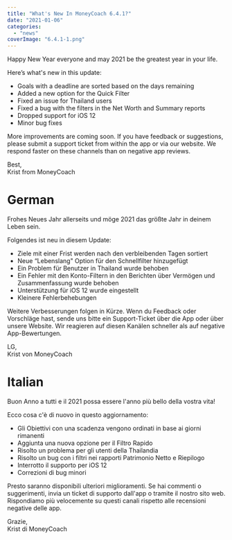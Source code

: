 ```yaml
---
title: "What's New In MoneyCoach 6.4.1?"
date: "2021-01-06"
categories: 
  - "news"
coverImage: "6.4.1-1.png"
---
```


Happy New Year everyone and may 2021 be the greatest year in your life.

Here’s what's new in this update:

- Goals with a deadline are sorted based on the days remaining
- Added a new option for the Quick Filter
- Fixed an issue for Thailand users
- Fixed a bug with the filters in the Net Worth and Summary reports
- Dropped support for iOS 12
- Minor bug fixes

More improvements are coming soon. If you have feedback or suggestions, please submit a support ticket from within the app or via our website. We respond faster on these channels than on negative app reviews.

Best,  
Krist from MoneyCoach

# German

Frohes Neues Jahr allerseits und möge 2021 das größte Jahr in deinem Leben sein.

Folgendes ist neu in diesem Update:

- Ziele mit einer Frist werden nach den verbleibenden Tagen sortiert
- Neue “Lebenslang" Option für den Schnellfilter hinzugefügt
- Ein Problem für Benutzer in Thailand wurde behoben
- Ein Fehler mit den Konto-Filtern in den Berichten über Vermögen und Zusammenfassung wurde behoben
- Unterstützung für iOS 12 wurde eingestellt
- Kleinere Fehlerbehebungen

Weitere Verbesserungen folgen in Kürze. Wenn du Feedback oder Vorschläge hast, sende uns bitte ein Support-Ticket über die App oder über unsere Website. Wir reagieren auf diesen Kanälen schneller als auf negative App-Bewertungen.

LG,  
Krist von MoneyCoach

# Italian

Buon Anno a tutti e il 2021 possa essere l'anno più bello della vostra vita!

Ecco cosa c'è di nuovo in questo aggiornamento:

- Gli Obiettivi con una scadenza vengono ordinati in base ai giorni rimanenti
- Aggiunta una nuova opzione per il Filtro Rapido
- Risolto un problema per gli utenti della Thailandia
- Risolto un bug con i filtri nei rapporti Patrimonio Netto e Riepilogo
- Interrotto il supporto per iOS 12
- Correzioni di bug minori

Presto saranno disponibili ulteriori miglioramenti. Se hai commenti o suggerimenti, invia un ticket di supporto dall'app o tramite il nostro sito web. Rispondiamo più velocemente su questi canali rispetto alle recensioni negative delle app.

Grazie,  
Krist di MoneyCoach
